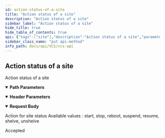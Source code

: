 ```yaml
---
id: action-status-of-a-site
title: "Action status of a site"
description: "Action status of a site"
sidebar_label: "Action status of a site"
hide_title: true
hide_table_of_contents: true
api: {"tags":["site"],"description":"Action status of a site","parameters":[{"name":"site_id","in":"path","description":"Site ID","required":true,"schema":{"type":"integer"}},{"name":"x-api-host","in":"header","description":"Authentication Required Parameters","required":true,"schema":{"type":"string","default":"openstack-taichung-default-2"}}],"requestBody":{"description":"Action for site status\nAvailable values : start, stop, reboot, suspend, resume, shelve, unshelve","content":{"application/json":{"schema":{"required":["status"],"type":"object","properties":{"status":{"type":"string","enum":["start","stop","reboot","suspend","resume","shelve","unshelve"]}}},"examples":{"start example":{"summary":"Example with start","value":{"status":"start"}},"stop example":{"summary":"Example with stop","value":{"status":"stop"}},"reboot example":{"summary":"Example with reboot","value":{"status":"reboot"}},"suspend example":{"summary":"Example with suspend","value":{"status":"suspend"}},"resume example":{"summary":"Example with resume","value":{"status":"resume"}},"shelve example":{"summary":"Example with shelve","value":{"status":"shelve"}},"unshelve example":{"summary":"Example with unshelve","value":{"status":"unshelve"}}}}}},"responses":{"202":{"description":"Accepted","content":{}}},"method":"put","path":"/sites/{site_id}/action/","servers":[{"url":"{apigateway}/api/v3/{ApiHost}/","variables":{"apigateway":{"default":"https://apigateway.twcc.ai"},"ApiHost":{"default":"openstack-taichung-default-2"}}}],"security":[{"ApiKeyAuth":[]}],"securitySchemes":{"ApiKeyAuth":{"type":"apiKey","in":"header","name":"x-api-key"}},"jsonRequestBodyExample":{"status":"start"},"info":{"version":"1.5.2","title":"VCS API","description":"This is VCS API.\n"},"postman":{"name":"Action status of a site","description":{"content":"Action status of a site","type":"text/plain"},"url":{"path":["sites",":site_id","action",""],"host":["{{baseUrl}}"],"query":[],"variable":[{"disabled":false,"description":{"content":"(Required) Site ID","type":"text/plain"},"type":"any","value":"","key":"site_id"}]},"header":[{"disabled":false,"description":{"content":"(Required) Authentication Required Parameters","type":"text/plain"},"key":"x-api-host","value":""},{"key":"Content-Type","value":"application/json"}],"method":"PUT","body":{"mode":"raw","raw":"\"\"","options":{"raw":{"language":"json"}}}}}
sidebar_class_name: "put api-method"
info_path: docs/api/VCS/vcs-api
---
```



## Action status of a site



Action status of a site

<details style={{"marginBottom":"1rem"}} data-collapsed={false} open={true}><summary style={{}}><strong>Path Parameters</strong></summary><div><ul><ParamsItem className={"paramsItem"} param={{"name":"site_id","in":"path","description":"Site ID","required":true,"schema":{"type":"integer"}}}></ParamsItem></ul></div></details><details style={{"marginBottom":"1rem"}} data-collapsed={false} open={true}><summary style={{}}><strong>Header Parameters</strong></summary><div><ul><ParamsItem className={"paramsItem"} param={{"name":"x-api-host","in":"header","description":"Authentication Required Parameters","required":true,"schema":{"type":"string","default":"openstack-taichung-default-2"}}}></ParamsItem></ul></div></details><MimeTabs><TabItem label={"application/json"} value={"application/json-schema"}><details style={{}} data-collapsed={false} open={true}><summary style={{"textAlign":"left"}}><strong>Request Body</strong></summary><div style={{"textAlign":"left","marginLeft":"1rem"}}><div style={{"marginTop":"1rem","marginBottom":"1rem"}}>

Action for site status
Available values : start, stop, reboot, suspend, resume, shelve, unshelve

</div></div><ul style={{"marginLeft":"1rem"}}><SchemaItem collapsible={false} name={"status"} required={true} schemaDescription={undefined} schemaName={"string"} qualifierMessage={"**Possible values:** [`start`, `stop`, `reboot`, `suspend`, `resume`, `shelve`, `unshelve`]"} defaultValue={undefined}></SchemaItem></ul></details></TabItem></MimeTabs><div><ApiTabs><TabItem label={"202"} value={"202"}><div>

Accepted

</div><div></div></TabItem></ApiTabs></div>
      